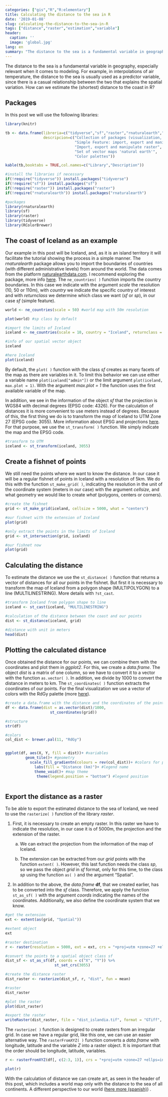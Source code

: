 ```yaml
---
categories: ["gis","R","R:elementary"]
title: Calculating the distance to the sea in R
date: '2019-01-08'
slug: calculating-the-distance-to-the-sea-in-R
tags: ["distance","raster","estimation","variable"]
header:
  caption: ''
  image: 'global.jpg'
lang: en
summary: "The distance to the sea is a fundamental variable in geography, especially relevant when it comes to modeling. For example, in interpolations of air temperature, the distance to the sea is usually used as a predictor variable, since there is a casual relationship between the two that explains the spatial variation. How can we estimate the (shortest) distance to the coast in R?"
---
```


The distance to the sea is a fundamental variable in geography, especially relevant when it comes to modeling. For example, in interpolations of air temperature, the distance to the sea is usually used as a predictor variable, since there is a casual relationship between the two that explains the spatial variation. How can we estimate the (shortest) distance to the coast in R?

## Packages

In this post we will use the following libraries:

```r
library(knitr)

tb <- data.frame(libreria=c("tidyverse","sf","raster","rnaturalearth","RColorBrewer"),
                 descripcion=c("Collection of packages (visualization, manipulation): ggplot2, dplyr, etc.",
                               "Simple Feature: import, export and manipulate vector data",
                               "Import, export and manipulate raster",
                               "Set of vector maps 'natural earth'",
                               "Color palettes"))

kable(tb,booktabs = TRUE,col.names=c("Library","Description"))

```

```r
#install the libraries if necessary
if(!require("tidyverse")) install.packages("tidyverse")
if(!require("sf")) install.packages("sf")
if(!require("raster")) install.packages("raster")
if(!require("rnaturalearth")) install.packages("rnaturalearth")

#packages
library(rnaturalearth)
library(sf)
library(raster)
library(tidyverse)
library(RColorBrewer)

```

## The coast of Iceland as an example

Our example in this post will be Iceland, and, as it is an island territory it will facilitate the tutorial showing the process in a simple manner. The *rnaturalearth* package allows you to import the boundaries of countries (with different administrative levels) from around the world. The data comes from the platform [naturalearthdata.com](http://www.naturalearthdata.com/). I recommend exploring the package, more info [here](https://github.com/ropensci/rnaturalearth). The ``ne_countries( )`` function imports the country boundaries. In this case we indicate with the argument *scale* the resolution (10, 50 or 110m), with *country* we indicate the specific country of interest and with *returnclass* we determine which class we want (*sf* or *sp*), in our case *sf* (simple feature).

```r

world <- ne_countries(scale = 50) #world map with 50m resolution

plot(world) #sp class by default

#import the limits of Iceland
iceland <- ne_countries(scale = 10, country = "Iceland", returnclass = "sf")

#info of our spatial vector object
iceland

#here Iceland
plot(iceland)

```

By default, the ``plot( )`` function with the class *sf* creates as many facets of the map as there are variables in it. To limit this behavior we can use either a variable name ``plot(iceland["admin"])`` or the limit argument ``plot(iceland, max.plot = 1)``. With the argument *max.plot = 1* the function uses the first available variable of the map.

In addition, we see in the information of the object *sf* that the projection is WGS84 with decimal degrees (EPSG code: 4326). For the calculation of distances it is more convenient to use meters instead of degrees. Because of this, the first thing we do is to transform the map of Iceland to UTM Zone 27 (EPSG code: 3055). More information about EPSG and projections [here](http://spatialreference.org/ref/epsg/wgs-84/). For that purpose, we use the ``st_transform( )`` function. We simply indicate the map and the EPSG code.

```r
#transform to UTM
iceland <- st_transform(iceland, 3055)
```

## Create a fishnet of points

We still need the points where we want to know the distance. In our case it will be a regular fishnet of points in Iceland with a resolution of 5km. We do this with the function ``st_make_grid( )``, indicating the resolution in the unit of the coordinate system (meters in our case) with the argument *cellsize*, and what geometry we would like to create *what* (polygons, centers or corners).

```r
#create the fishnet
grid <- st_make_grid(iceland, cellsize = 5000, what = "centers")

#our fishnet with the extension of Iceland
plot(grid)

```



```r

#only extract the points in the limits of Iceland
grid <- st_intersection(grid, iceland)   

#our fishnet now
plot(grid)

```

## Calculating the distance

To estimate the distance we use the ``st_distance( )`` function that returns a vector of distances for all our points in the fishnet. But first it is necessary to transform the map of Iceland from a polygon shape (MULTIPOLYGON) to a line (MULTILINESTRING). More details with ``?st_cast``.

```r
#transform Iceland from polygon shape to line
iceland <- st_cast(iceland, "MULTILINESTRING")

#calculation of the distance between the coast and our points
dist <- st_distance(iceland, grid)

#distance with unit in meters
head(dist)
```

## Plotting the calculated distance

Once obtained the distance for our points, we can combine them with the coordinates and plot them in *ggplot2*. For this, we create a *data.frame*. The object *dist* is a matrix of one column, so we have to convert it to a vector with the function ``as.vector( )``. In addition, we divide by 1000 to convert the distance in meters to km. The ``st_coordinates( )`` function extracts the coordinates of our points. For the final visualization we use a vector of colors with the RdGy palette (more [here](http://colorbrewer2.org)).

```r
#create a data.frame with the distance and the coordinates of the points
df <- data.frame(dist = as.vector(dist)/1000,
                    st_coordinates(grid))

#structure
str(df)

#colors 
col_dist <- brewer.pal(11, "RdGy")


ggplot(df, aes(X, Y, fill = dist))+ #variables
         geom_tile()+ #geometry
           scale_fill_gradientn(colours = rev(col_dist))+ #colors for plotting the distance
             labs(fill = "Distance (km)")+ #legend name
             theme_void()+ #map theme
              theme(legend.position = "bottom") #legend position
  
```

## Export the distance as a raster

To be able to export the estimated distance to the sea of Iceland, we need to use the ``rasterize( )`` function of the library *raster*.

1) First, it is necessary to create an empty raster. In this raster we have to indicate the resolution, in our case it is of 5000m, the projection and the extension of the raster.

   a) We can extract the projection from the information of the map of Iceland.

   b) The extension can be extracted from our *grid* points with the function ``extent( )``. However, this last function needs the class *sp*, so we pass the object *grid* in *sf* format, only for this time, to the class *sp* using the function ``as( )`` and the argument "Spatial".

2) In addition to the above, the *data.frame* **df**, that we created earlier, has to be converted into the *sf* class. Therefore, we apply the function ``st_as_sf( )`` with the argument *coords* indicating the names of the coordinates. Additionally, we also define the coordinate system that we know.

```r

#get the extension
ext <- extent(as(grid, "Spatial"))

#extent object
ext

#raster destination
r <- raster(resolution = 5000, ext = ext, crs = "+proj=utm +zone=27 +ellps=intl +towgs84=-73,47,-83,0,0,0,0 +units=m +no_defs")

#convert the points to a spatial object class sf
dist_sf <- st_as_sf(df, coords = c("X", "Y")) %>%
                      st_set_crs(3055)

#create the distance raster
dist_raster <- rasterize(dist_sf, r, "dist", fun = mean)

#raster
dist_raster

#plot the raster
plot(dist_raster)

#export the raster
writeRaster(dist_raster, file = "dist_islandia.tif", format = "GTiff", overwrite = TRUE)

```

The ``rasterize( )`` function is designed to create rasters from an irregular grid. In case we have a regular grid, like this one, we can use an easier alternative way. The ``rasterFromXYZ( )`` function converts a *data.frame* with longitude, latitude and the variable *Z* into a raster object. It is important that the order should be longitude, latitude, variables.

```r

r <- rasterFromXYZ(df[, c(2:3, 1)], crs = "+proj=utm +zone=27 +ellps=intl +towgs84=-73,47,-83,0,0,0,0 +units=m +no_defs")

plot(r)

```

With the calculation of distance we can create art, as seen in the header of this post, which includes a world map only with the distance to the sea of all continents. A different perspective to our world ([here more (spanish)](https://www.geografiainfinita.com/2017/06/una-radiografia-del-mundo-a-traves-de-la-distancia-al-mar/)) .




